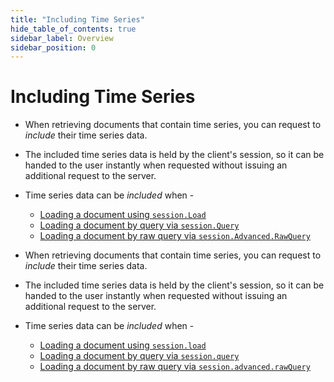 ---
title: "Including Time Series"
hide_table_of_contents: true
sidebar_label: Overview
sidebar_position: 0
---




# Including Time Series
<LanguageSwitcher supportedLanguages={supportedLanguages} />
<LanguageContent language="csharp">

<Admonition type="note" title="">

* When retrieving documents that contain time series, you can request to _include_ their time series data.

* The included time series data is held by the client's session, so it can be handed to the user instantly when requested without issuing an additional request to the server.

* Time series data can be _included_ when -
    * [Loading a document using `session.Load`](../../../../../document-extensions/timeseries/client-api/session/include/with-session-load.mdx)
    * [Loading a document by query via `session.Query`](../../../../../document-extensions/timeseries/client-api/session/include/with-session-query.mdx)
    * [Loading a document by raw query via `session.Advanced.RawQuery`](../../../../../document-extensions/timeseries/client-api/session/include/with-raw-queries.mdx)

</Admonition>


</LanguageContent>
<LanguageContent language="nodejs">

<Admonition type="note" title="">

* When retrieving documents that contain time series, you can request to _include_ their time series data.

* The included time series data is held by the client's session, so it can be handed to the user instantly when requested without issuing an additional request to the server.  

* Time series data can be _included_ when -  
   * [Loading a document using `session.load`](../../../../../document-extensions/timeseries/client-api/session/include/with-session-load.mdx)  
   * [Loading a document by query via `session.query`](../../../../../document-extensions/timeseries/client-api/session/include/with-session-query.mdx)  
   * [Loading a document by raw query via `session.advanced.rawQuery`](../../../../../document-extensions/timeseries/client-api/session/include/with-raw-queries.mdx)  

</Admonition>


</LanguageContent>

<!---
### Client API
- [Time Series API Overview](../../../../../document-extensions/timeseries/client-api/overview)

### Studio Articles
- [Studio Time Series Management](../../../../../studio/database/document-extensions/time-series)

### Querying and Indexing
- [Time Series Querying](../../../../../document-extensions/timeseries/querying/overview-and-syntax)
- [Time Series Indexing](../../../../../document-extensions/timeseries/indexing)

### Policies
- [Time Series Rollup and Retention](../../../../../document-extensions/timeseries/rollup-and-retention)


-->